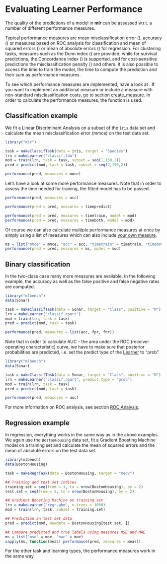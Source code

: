 # Evaluating Learner Performance

The quality of the predictions of a model in **mlr** can be assessed w.r.t. a
number of different performance measures.

Typical performance measures are mean misclassification error (\man[mmce]),
accuracy (\man[acc]) or measures based on ROC analysis for classification and mean
of squared errors (\man[mse]) or mean of absolute errors (\man[mae]) for regression.
For clustering tasks, measures such as the Dunn index (\man[dunn]) are provided,
while for survival predictions, the Concordance Index (\man[cindex]) is
supported, and for cost-sensitive predictions the misclassification penalty
(\man[mcp]) and others. It is also possible to access the time to train the
model, the time to compute the prediction and their sum as performance measures.

To see which performance measures are implemented, have a look at \man[measures].
If you want to implement an additional measure or include a measure with
non-standard misclassification costs, go to section
[create_measure](create_measure.md).
In order to calculate the performance measures, the function \man[performance] is used.


## Classification example

We fit a Linear Discriminant Analysis on a subset of the ``iris`` data set and calculate
the mean misclassification error (mmce) on the test data set.

```r
library("mlr")

task = makeClassifTask(data = iris, target = "Species")
lrn = makeLearner("classif.lda")
mod = train(lrn, task = task, subset = seq(1,150,2))
pred = predict(mod, task = task, subset = seq(2,150,2))

performance(pred, measures = mmce)
```

Let's have a look at some more performance measures. Note that in order to assess
the time needed for training, the fitted model has to be passed.

```r
performance(pred, measures = acc)

performance(pred = pred, measures = timepredict)

performance(pred = pred, measures = timetrain, model = mod)
performance(pred = pred, measures = timeboth, model = mod)
```

Of course we can also calculate multiple performance measures at once by simply using a list of measures which can also include [your own measure](create_measure.md).

```r
ms = list("mmce" = mmce, "acc" = acc, "timetrain" = timetrain, "timeboth" = timeboth)
performance(pred = pred, measures = ms, model = mod)
```

## Binary classification

In the two-class case many more measures are available. In the following example,
the accuracy as well as the false positive and false negative rates are computed.

```r
library("mlbench")
data(Sonar)

task = makeClassifTask(data = Sonar, target = "Class", positive = "M")
lrn = makeLearner("classif.rpart")
mod = train(lrn, task = task)
pred = predict(mod, task = task)

performance(pred, measures = list(acc, fpr, fnr))
```

Note that in order to calculate AUC -- the area under the ROC (receiver
operating characteristic) curve, we have to make sure that posterior
probabilities are predicted, i.e. set the predict type of the [Learner](http://berndbischl.github.io/mlr/man/makeLearner.html) to "prob".

```r
library("mlbench")
data(Sonar)

task = makeClassifTask(data = Sonar, target = "Class", positive = "M")
lrn = makeLearner("classif.rpart", predict.type = "prob")
mod = train(lrn, task = task)
pred = predict(mod, task = task)

performance(pred, measures = auc)
```

For more information on ROC analysis, see section [ROC Analysis](roc_analysis.md).


## Regression example

In regression, everything works in the same way as in the above examples.
We again use the ``BostonHousing`` data set, fit a Gradient Boosting Machine
model on a training set and calculate the mean of squared errors and the mean of
absolute errors on the test data set.

```r
library(mlbench)
data(BostonHousing)

task = makeRegrTask(data = BostonHousing, target = "medv")

## Training and test set indices
training.set = seq(from = 1, to = nrow(BostonHousing), by = 2)
test.set = seq(from = 2, to = nrow(BostonHousing), by = 2)

## Gradient Boosting Machine on training set
lrn = makeLearner("regr.gbm", n.trees = 1000)
mod = train(lrn, task, subset = training.set)

## Prediction on test set data
pred = predict(mod, newdata = BostonHousing[test.set, ])

## Compare predicted and true labels using measures MSE and MAE
ms = list("mse" = mse, "mae" = mae)
sapply(ms, function(meas) performance(pred, measures = meas))
```

For the other task and learning types, the performance measures work in the same
way.
